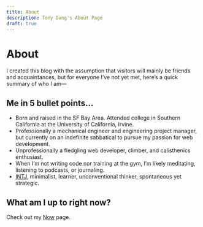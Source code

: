 ```yaml
---
title: About
description: Tony Dang's About Page
draft: true
---
```


# About

I created this blog with the assumption that visitors will mainly be friends
and acquaintances, but for everyone I’ve not yet met, here’s a quick summary of
who I am—

## Me in 5 bullet points…

- Born and raised in the SF Bay Area.
  Attended college in Southern California at the University of California,
  Irvine.
- Professionally a mechanical engineer and engineering project manager, but
  currently on an indefinite sabbatical to pursue my passion for web
  development.
- Unprofessionally a fledgling web developer, climber, and calisthenics
  enthusiast.
- When I’m not writing code nor training at the gym, I’m likely meditating,
  listening to podcasts, or journaling.
- [INTJ](https://www.16personalities.com/intj-personality), minimalist, learner,
  unconventional thinker, spontaneous yet strategic.

## What am I up to right now?

Check out my [Now](/now) page.
